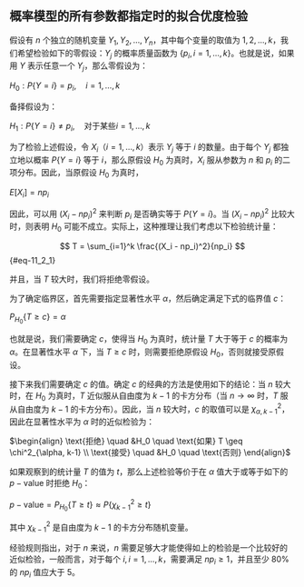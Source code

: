 ## 概率模型的所有参数都指定时的拟合优度检验 {#sec-11_2}
假设有 $n$ 个独立的随机变量 $Y_1, Y_2, \dots, Y_n$，其中每个变量的取值为 $1, 2, \dots, k$，我们希望检验如下的零假设：$Y_j$ 的概率质量函数为 $\{ p_i, i = 1, \dots, k \}$。也就是说，如果用 $Y$ 表示任意一个 $Y_j$，那么零假设为：

$H_0: P\{Y = i\} = p_i, \quad i = 1, \dots, k$

备择假设为：

$H_1: P\{Y = i\} \neq p_i, \quad \text{对于某些} i = 1, \dots, k$

为了检验上述假设，令 $X_i$（$i = 1, \dots, k$）表示 $Y_j$ 等于 $i$ 的数量。由于每个 $Y_j$ 都独立地以概率 $P\{Y = i\}$ 等于 $i$，那么原假设 $H_0$ 为真时，$X_i$ 服从参数为 $n$ 和 $p_i$ 的二项分布。因此，当原假设 $H_0$ 为真时，

$E[X_i] = np_i$

因此，可以用 $(X_i - np_i)^2$ 来判断 $p_i$ 是否确实等于 $P\{Y = i\}$。当 $(X_i - np_i)^2$ 比较大时，则表明 $H_0$ 可能不成立。实际上，这种推理让我们考虑以下检验统计量：

$$
T = \sum_{i=1}^k \frac{(X_i - np_i)^2}{np_i}
$$ {#eq-11_2_1}

并且，当 $T$ 较大时，我们将拒绝零假设。

为了确定临界区，首先需要指定显著性水平 $\alpha$，然后确定满足下式的临界值 $c$：

$P_{H_0}\{T \geq c\} = \alpha$

也就是说，我们需要确定 $c$，使得当 $H_0$ 为真时，统计量 $T$ 大于等于 $c$ 的概率为 $\alpha$。在显著性水平 $\alpha$ 下，当 $T \geq c$ 时，则需要拒绝原假设 $H_0$，否则就接受原假设。

接下来我们需要确定 $c$ 的值。确定 $c$ 的经典的方法是使用如下的结论：当 $n$ 较大时，在 $H_0$ 为真时，$T$ 近似服从自由度为 $k - 1$ 的卡方分布（当 $n \rightarrow \infty$ 时，$T$ 服从自由度为 $k-1$ 的卡方分布）。因此，当 $n$ 较大时，$c$ 的取值可以是 $\chi^2_{\alpha, k-1}$，因此在显著性水平为 $\alpha$ 时的近似检验为：

$\begin{align} \text{拒绝} \quad &H_0 \quad \text{如果} T \geq \chi^2_{\alpha, k-1} \\ \text{接受} \quad &H_0 \quad \text{否则} \end{align}$

如果观察到的统计量 $T$ 的值为 $t$，那么上述检验等价于在 $\alpha$ 值大于或等于如下的 $p-\text{value}$ 时拒绝 $H_0$：

$p-\text{value} = P_{H_0}\{T \geq t\} \approx P\{\chi^2_{k-1} \geq t\}$

其中 $\chi^2_{k-1}$ 是自由度为 $k - 1$ 的卡方分布随机变量。

经验规则指出，对于 $n$ 来说，$n$ 需要足够大才能使得如上的检验是一个比较好的近似检验，一般而言，对于每个 $i, i = 1,..., k$，需要满足 $np_i \geq 1$，并且至少 80% 的 $np_i$ 值应大于 5。